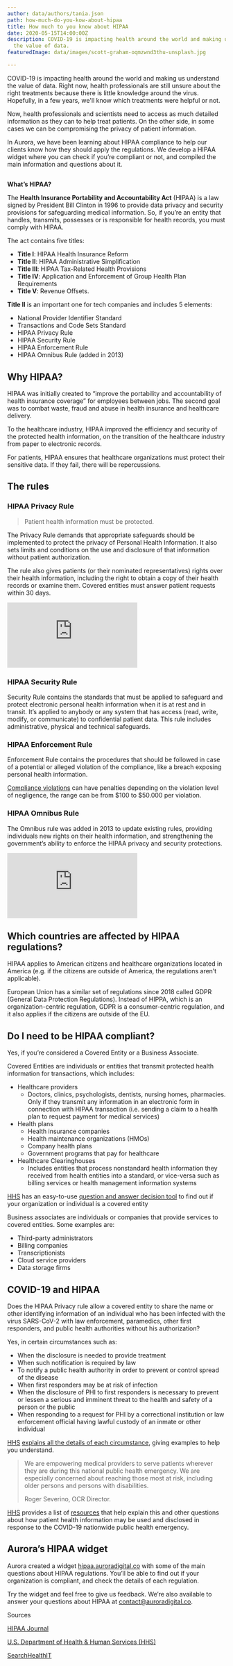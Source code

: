 ```yaml
---
author: data/authors/tania.json
path: how-much-do-you-kow-about-hipaa
title: How much to you know about HIPAA
date: 2020-05-15T14:00:00Z
description: COVID-19 is impacting health around the world and making us understand
  the value of data.
featuredImage: data/images/scott-graham-oqmzwnd3thu-unsplash.jpg

---
```

COVID-19 is impacting health around the world and making us understand the value of data. Right now, health professionals are still unsure about the right treatments because there is little knowledge around the virus. Hopefully, in a few years, we'll know which treatments were helpful or not.

Now, health professionals and scientists need to access as much detailed information as they can to help treat patients. On the other side, in some cases we can be compromising the privacy of patient information.

In Aurora, we have been learning about HIPAA compliance to help our clients know how they should apply the regulations. We develop a HIPAA widget where you can check if you’re compliant or not, and compiled the main information and questions about it.

## 

**What’s HIPAA?**

The **Health Insurance Portability and Accountability Act** (HIPAA) is a law signed by President Bill Clinton in 1996 to provide data privacy and security provisions for safeguarding medical information. So, if you’re an entity that handles, transmits, possesses or is responsible for health records, you must comply with HIPAA.

The act contains five titles:

* **Title I**: HIPAA Health Insurance Reform
* **Title II**: HIPAA Administrative Simplification
* **Title III**: HIPAA Tax-Related Health Provisions
* **Title IV**: Application and Enforcement of Group Health Plan Requirements
* **Title V**: Revenue Offsets.

**Title II** is an important one for tech companies and includes 5 elements:

* National Provider Identifier Standard
* Transactions and Code Sets Standard
* HIPAA Privacy Rule
* HIPAA Security Rule
* HIPAA Enforcement Rule
* HIPAA Omnibus Rule (added in 2013)

## Why HIPAA?

HIPAA was initially created to “improve the portability and accountability of health insurance coverage” for employees between jobs. The second goal was to combat waste, fraud and abuse in health insurance and healthcare delivery.

To the healthcare industry, HIPAA improved the efficiency and security of the protected health information, on the transition of the healthcare industry from paper to electronic records.

For patients, HIPAA ensures that healthcare organizations must protect their sensitive data. If they fail, there will be repercussions.

## 

## The rules

### HIPAA Privacy Rule

> Patient health information must be protected.

The Privacy Rule demands that appropriate safeguards should be implemented to protect the privacy of Personal Health Information. It also sets limits and conditions on the use and disclosure of that information without patient authorization.

The rule also gives patients (or their nominated representatives) rights over their health information, including the right to obtain a copy of their health records or examine them. Covered entities must answer patient requests within 30 days.

<iframe src="https://www.youtube.com/embed/3-wV23_E4eQ"  id="videoplayer" frameborder="0" scrolling="no" webkitAllowFullScreen="true" mozallowfullscreen="true" allowFullScreen="true"></iframe>

### **HIPAA Security Rule**

Security Rule contains the standards that must be applied to safeguard and protect electronic personal health information when it is at rest and in transit. It’s applied to anybody or any system that has access (read, write, modify, or communicate) to confidential patient data. This rule includes administrative, physical and technical safeguards.

### **HIPAA Enforcement Rule**

Enforcement Rule contains the procedures that should be followed in case of a potential or alleged violation of the compliance, like a breach exposing personal health information. 

[Compliance violations](https://www.hipaajournal.com/hipaa-violation-fines/) can have penalties depending on the violation level of negligence, the range can be from $100 to $50.000 per violation.

### **HIPAA Omnibus Rule**

The Omnibus rule was added in 2013 to update existing rules, providing individuals new rights on their health information, and strengthening the government’s ability to enforce the HIPAA privacy and security protections.

<iframe src="https://www.youtube.com/embed/mX-QL9PoePU"  id="videoplayer" frameborder="0" scrolling="no" webkitAllowFullScreen="true" mozallowfullscreen="true" allowFullScreen="true"></iframe>

## **Which countries are affected by HIPAA regulations?**

HIPAA applies to American citizens and healthcare organizations located in America (e.g. if the citizens are outside of America, the regulations aren’t applicable).

European Union has a similar set of regulations since 2018 called GDPR (General Data Protection Regulations). Instead of HIPPA, which is an organization-centric regulation, GDPR is a consumer-centric regulation, and it also applies if the citizens are outside of the EU.

## **Do I need to be HIPAA compliant?**

Yes, if you’re considered a Covered Entity or a Business Associate.

Covered Entities are individuals or entities that transmit protected health information for transactions, which includes:

* Healthcare providers
  * Doctors, clinics, psychologists, dentists, nursing homes, pharmacies. Only if they transmit any information in an electronic form in connection with HIPAA transaction (i.e. sending a claim to a health plan to request payment for medical services)
* Health plans
  * Health insurance companies
  * Health maintenance organizations (HMOs)
  * Company health plans
  * Government programs that pay for healthcare
* Healthcare Clearinghouses
  * Includes entities that process nonstandard health information they received from health entities into a standard, or vice-versa such as billing services or health management information systems

[HHS](http://www.hhs.gov) has an easy-to-use [question and answer decision tool](https://www.cms.gov/Regulations-and-Guidance/Administrative-Simplification/HIPAA-ACA/Downloads/CoveredEntitiesChart20160617.pdf) to find out if your organization or individual is a covered entity

Business associates are individuals or companies that provide services to covered entities. Some examples are:

* Third-party administrators
* Billing companies
* Transcriptionists
* Cloud service providers
* Data storage firms

## **COVID-19 and HIPAA**

Does the HIPAA Privacy rule allow a covered entity to share the name or other identifying information of an individual who has been infected with the virus SARS-CoV-2 with law enforcement, paramedics, other first responders, and public health authorities without his authorization?

Yes, in certain circumstances such as:

* When the disclosure is needed to provide treatment
* When such notification is required by law
* To notify a public health authority in order to prevent or control spread of the disease
* When first responders may be at risk of infection
* When the disclosure of PHI to first responders is necessary to prevent or lessen a serious and imminent threat to the health and safety of a person or the public
* When responding to a request for PHI by a correctional institution or law enforcement official having lawful custody of an inmate or other individual

[HHS](https://www.hhs.gov/) [explains all the details of each circumstance](https://www.hhs.gov/sites/default/files/covid-19-hipaa-and-first-responders-508.pdf), giving examples to help you understand.

> We are empowering medical providers to serve patients wherever they are during this national public health emergency. We are especially concerned about reaching those most at risk, including older persons and persons with disabilities. 
>
> Roger Severino, OCR Director.

[HHS](https://www.hhs.gov/) provides a list of [resources](https://www.hhs.gov/hipaa/for-professionals/special-topics/hipaa-covid19) that help explain this and other questions about how patient health information may be used and disclosed in response to the COVID-19 nationwide public health emergency.

## **Aurora’s HIPAA widget**

Aurora created a widget [hipaa.auroradigital.co](http://hipaa.auroradigital.co) with some of the main questions about HIPAA regulations. You’ll be able to find out if your organization is compliant, and check the details of each regulation.

Try the widget and feel free to give us feedback. We’re also available to answer your questions about HIPAA at [contact@auroradigital.co](mailto:contact@auroradigital.co).

<div class="references"> 

Sources

[HIPAA Journal](https://www.hipaajournal.com "HIPAA Journal")

[U.S. Department of Health & Human Services (HHS)](https://www.hhs.gov/ "HHS")

[SearchHealthIT](https://searchhealthit.techtarget.com "SearchHealthIT")

</div>